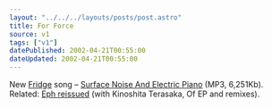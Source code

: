 ```yaml
---
layout: "../../../layouts/posts/post.astro"
title: For Force
source: v1
tags: ["v1"]
datePublished: 2002-04-21T00:55:00
dateUpdated: 2002-04-21T00:55:00
---
```


New [Fridge][1] song &#8211; [Surface Noise And Electric Piano][2] (MP3, 6,251Kb). Related: [Eph reissued][3] (with Kinoshita Terasaka, Of EP and remixes).

[1]: http://brainwashed.com/fridge/ "Official Fridge website at brainwashed.com"
[2]: http://www.brainwashed.com/fridge/site2/sounds/Fridge-Surface.mp3 "Fridge's 'Surface Noise And Electric Piano' mp3"
[3]: http://www.brainwashed.com/recordings/catalogue.html
